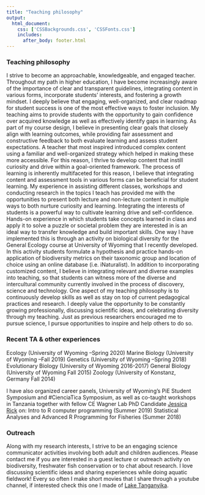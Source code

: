 ```yaml
--- 
title: "Teaching philosophy"
output: 
  html_document:
    css: ['CSSBackgrounds.css', 'CSSFonts.css']
    includes:
      after_body: footer.html
---
```


<!-- This hides the title "Research" from this page, since I wanted to have a display title that is different from the page title.  -->

<style type="text/css">

.author,.title{
    display: none;
}

</style>

<!-- This adds the floating image of my study organisms to the right of the text.  -->

<script>
   $(document).ready(function() {
     $head = $('#header');
     $head.prepend('<img src=\"websitesidebar-02.png\" style=\"float: right;width: 250px;\"/>')
   });
</script>

### Teaching philosophy
I strive to become an approachable, knowledgeable, and engaged teacher. Throughout my path in higher education, I have become increasingly aware of the importance of clear and transparent guidelines, integrating content in various forms, incorporate students' interests, and fostering a growth mindset. I deeply believe that engaging, well-organized, and clear roadmap for student success is one of the most effective ways to foster inclusion. My teaching aims to provide students with the opportunity to gain confidence over acquired knowledge as well as effectively identify gaps in learning. As part of my course design, I believe in presenting clear goals that closely align with learning outcomes, while providing fair assessment and constructive feedback to both evaluate learning and assess student expectations. A teacher that most inspired introduced complex content using a familiar and well-organized strategy which helped in making these more accessible. For this reason, I thrive to develop content that instill curiosity and drive within a goal-oriented framework. The process of learning is inherently multifaceted for this reason, I believe that integrating content and assessment tools in various forms can be beneficial for student learning. My experience in assisting different classes, workshops and conducting research in the topics I teach has provided me with the opportunities to present both lecture and non-lecture content in multiple ways to both nurture curiosity and learning. Integrating the interests of students is a powerful way to cultivate learning drive and self-confidence. Hands-on experience in which students take concepts learned in class and apply it to solve a puzzle or societal problem they are interested in is an ideal way to transfer knowledge and build important skills. One way I have implemented this is through an activity on biological diversity for the General Ecology course at University of Wyoming that I recently developed. In this activity students formulate a hypothesis and practice hands-on application of biodiversity metrics on their taxonomic group and location of choice using an online database (i.e. iNaturalist). In addition to incorporating customized content, I believe in integrating relevant and diverse examples into teaching, so that students can witness more of the diverse and intercultural community currently involved in the process of discovery, science and technology. One aspect of my teaching philosophy is to continuously develop skills as well as stay on top of current pedagogical practices and research. I deeply value the opportunity to be constantly growing professionally, discussing scientific ideas, and celebrating diversity through my teaching. Just as previous researchers encouraged me to pursue science, I pursue opportunities to inspire and help others to do so.

### Recent TA & other experiences
Ecology (University of Wyoming –Spring 2020)
Marine Biology (University of Wyoming –Fall 2019)
Genetics (University of Wyoming –Spring 2018)
Evolutionary Biology (University of Wyoming 2016-2017)
General Biology (University of Wyoming Fall 2015)
Zoology (University of Konstanz, Germany Fall 2014)

I have also organized career panels, University of Wyoming's PiE Student Symposium and #CienciaTica Symposium, as well as co-taught workshops in Tanzania together with fellow CE Wagner Lab PhD Candidate [Jessica Rick](http://jessicarick.com) on:
Intro to R computer programming (Summer 2019)
Statistical Analyses and Advanced R Programming for Fisheries (Summer 2018)

### Outreach
Along with my research interests, I strive to be an engaging science communicator activities involving both adult and children audiences. Please contact me if you are interested in a guest lecture or outreach activity on biodiversity, freshwater fish conservation or to chat about research. I love discussing scientific ideas and sharing experiences while doing aquatic fieldwork!
Every so often I make short movies that I share through a youtube channel, if interested check this one I made of [Lake Tanganyika](https://www.youtube.com/watch?v=ekSZXCzmmfc). 


